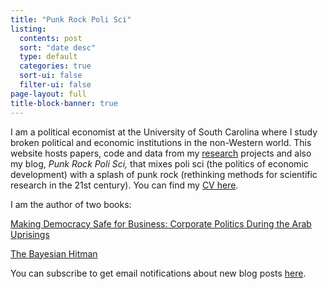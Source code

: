 ```yaml
---
title: "Punk Rock Poli Sci"
listing:
  contents: post
  sort: "date desc"
  type: default
  categories: true
  sort-ui: false
  filter-ui: false
page-layout: full
title-block-banner: true
---
```


I am a political economist at the University of South Carolina where I study broken political and economic institutions in the non-Western world. This website hosts papers, code and data from my [research](research/index.qmd) projects and also my blog, *Punk Rock Poli Sci,* that mixes poli sci (the politics of economic development) with a splash of punk rock (rethinking methods for scientific research in the 21st century). You can find my [CV here](files/Robert_Kubinec_CV_full.pdf).

I am the author of two books:

[Making Democracy Safe for Business: Corporate Politics During the Arab Uprisings](https://www.cambridge.org/core/books/making-democracy-safe-for-busines/B937C65E6766D9A5D8AC390EA2182B21)

[The Bayesian Hitman](https://www.amazon.com/Bayesian-Hitman-Robert-M-Kubinec/dp/B0D6M4WNRZ)

You can subscribe to get email notifications about new blog posts [here](https://docs.google.com/forms/d/e/1FAIpQLScgbBPHF1uAjhTFQ2CUxmQ75gSsLsnl-wja2Blx2ZyOxQQITg/viewform?usp=sf_link).
